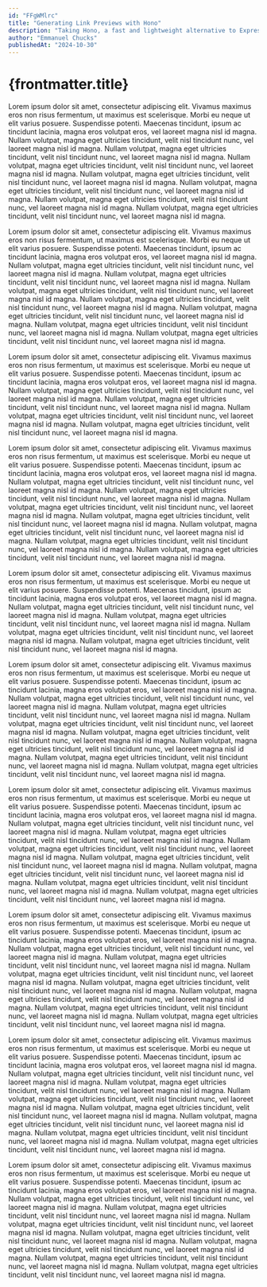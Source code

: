 ```yaml
---
id: "FFgWMlrc"
title: "Generating Link Previews with Hono"
description: "Taking Hono, a fast and lightweight alternative to Express.js, for a test drive by building a REST API and web UI for retrieving metadata from URLs."
author: "Emmanuel Chucks"
publishedAt: "2024-10-30"
---
```



# {frontmatter.title}

<Browser title="Emmanuel Chucks">
<div class="m-4">

Lorem ipsum dolor sit amet, consectetur adipiscing elit. Vivamus maximus eros non risus fermentum, ut maximus est scelerisque. Morbi eu neque ut elit varius posuere. Suspendisse potenti. Maecenas tincidunt, ipsum ac tincidunt lacinia, magna eros volutpat eros, vel laoreet magna nisl id magna. Nullam volutpat, magna eget ultricies tincidunt, velit nisl tincidunt nunc, vel laoreet magna nisl id magna. Nullam volutpat, magna eget ultricies tincidunt, velit nisl tincidunt nunc, vel laoreet magna nisl id magna. Nullam volutpat, magna eget ultricies tincidunt, velit nisl tincidunt nunc, vel laoreet magna nisl id magna. Nullam volutpat, magna eget ultricies tincidunt, velit nisl tincidunt nunc, vel laoreet magna nisl id magna. Nullam volutpat, magna eget ultricies tincidunt, velit nisl tincidunt nunc, vel laoreet magna nisl id magna. Nullam volutpat, magna eget ultricies tincidunt, velit nisl tincidunt nunc, vel laoreet magna nisl id magna. Nullam volutpat, magna eget ultricies tincidunt, velit nisl tincidunt nunc, vel laoreet magna nisl id magna.

</div>
</Browser>

Lorem ipsum dolor sit amet, consectetur adipiscing elit. Vivamus maximus eros non risus fermentum, ut maximus est scelerisque. Morbi eu neque ut elit varius posuere. Suspendisse potenti. Maecenas tincidunt, ipsum ac tincidunt lacinia, magna eros volutpat eros, vel laoreet magna nisl id magna. Nullam volutpat, magna eget ultricies tincidunt, velit nisl tincidunt nunc, vel laoreet magna nisl id magna. Nullam volutpat, magna eget ultricies tincidunt, velit nisl tincidunt nunc, vel laoreet magna nisl id magna. Nullam volutpat, magna eget ultricies tincidunt, velit nisl tincidunt nunc, vel laoreet magna nisl id magna. Nullam volutpat, magna eget ultricies tincidunt, velit nisl tincidunt nunc, vel laoreet magna nisl id magna. Nullam volutpat, magna eget ultricies tincidunt, velit nisl tincidunt nunc, vel laoreet magna nisl id magna. Nullam volutpat, magna eget ultricies tincidunt, velit nisl tincidunt nunc, vel laoreet magna nisl id magna. Nullam volutpat, magna eget ultricies tincidunt, velit nisl tincidunt nunc, vel laoreet magna nisl id magna.

<Browser title="Emmanuel Chucks">
<div class="m-4">

Lorem ipsum dolor sit amet, consectetur adipiscing elit. Vivamus maximus eros non risus fermentum, ut maximus est scelerisque. Morbi eu neque ut elit varius posuere. Suspendisse potenti. Maecenas tincidunt, ipsum ac tincidunt lacinia, magna eros volutpat eros, vel laoreet magna nisl id magna. Nullam volutpat, magna eget ultricies tincidunt, velit nisl tincidunt nunc, vel laoreet magna nisl id magna. Nullam volutpat, magna eget ultricies tincidunt, velit nisl tincidunt nunc, vel laoreet magna nisl id magna. Nullam volutpat, magna eget ultricies tincidunt, velit nisl tincidunt nunc, vel laoreet magna nisl id magna. Nullam volutpat, magna eget ultricies tincidunt, velit nisl tincidunt nunc, vel laoreet magna nisl id magna.

</div>
</Browser>

Lorem ipsum dolor sit amet, consectetur adipiscing elit. Vivamus maximus eros non risus fermentum, ut maximus est scelerisque. Morbi eu neque ut elit varius posuere. Suspendisse potenti. Maecenas tincidunt, ipsum ac tincidunt lacinia, magna eros volutpat eros, vel laoreet magna nisl id magna. Nullam volutpat, magna eget ultricies tincidunt, velit nisl tincidunt nunc, vel laoreet magna nisl id magna. Nullam volutpat, magna eget ultricies tincidunt, velit nisl tincidunt nunc, vel laoreet magna nisl id magna. Nullam volutpat, magna eget ultricies tincidunt, velit nisl tincidunt nunc, vel laoreet magna nisl id magna. Nullam volutpat, magna eget ultricies tincidunt, velit nisl tincidunt nunc, vel laoreet magna nisl id magna. Nullam volutpat, magna eget ultricies tincidunt, velit nisl tincidunt nunc, vel laoreet magna nisl id magna. Nullam volutpat, magna eget ultricies tincidunt, velit nisl tincidunt nunc, vel laoreet magna nisl id magna. Nullam volutpat, magna eget ultricies tincidunt, velit nisl tincidunt nunc, vel laoreet magna nisl id magna.

<Browser title="Emmanuel Chucks">
<div class="m-4">

Lorem ipsum dolor sit amet, consectetur adipiscing elit. Vivamus maximus eros non risus fermentum, ut maximus est scelerisque. Morbi eu neque ut elit varius posuere. Suspendisse potenti. Maecenas tincidunt, ipsum ac tincidunt lacinia, magna eros volutpat eros, vel laoreet magna nisl id magna. Nullam volutpat, magna eget ultricies tincidunt, velit nisl tincidunt nunc, vel laoreet magna nisl id magna. Nullam volutpat, magna eget ultricies tincidunt, velit nisl tincidunt nunc, vel laoreet magna nisl id magna. Nullam volutpat, magna eget ultricies tincidunt, velit nisl tincidunt nunc, vel laoreet magna nisl id magna. Nullam volutpat, magna eget ultricies tincidunt, velit nisl tincidunt nunc, vel laoreet magna nisl id magna.

</div>
</Browser>

Lorem ipsum dolor sit amet, consectetur adipiscing elit. Vivamus maximus eros non risus fermentum, ut maximus est scelerisque. Morbi eu neque ut elit varius posuere. Suspendisse potenti. Maecenas tincidunt, ipsum ac tincidunt lacinia, magna eros volutpat eros, vel laoreet magna nisl id magna. Nullam volutpat, magna eget ultricies tincidunt, velit nisl tincidunt nunc, vel laoreet magna nisl id magna. Nullam volutpat, magna eget ultricies tincidunt, velit nisl tincidunt nunc, vel laoreet magna nisl id magna. Nullam volutpat, magna eget ultricies tincidunt, velit nisl tincidunt nunc, vel laoreet magna nisl id magna. Nullam volutpat, magna eget ultricies tincidunt, velit nisl tincidunt nunc, vel laoreet magna nisl id magna. Nullam volutpat, magna eget ultricies tincidunt, velit nisl tincidunt nunc, vel laoreet magna nisl id magna. Nullam volutpat, magna eget ultricies tincidunt, velit nisl tincidunt nunc, vel laoreet magna nisl id magna. Nullam volutpat, magna eget ultricies tincidunt, velit nisl tincidunt nunc, vel laoreet magna nisl id magna.

Lorem ipsum dolor sit amet, consectetur adipiscing elit. Vivamus maximus eros non risus fermentum, ut maximus est scelerisque. Morbi eu neque ut elit varius posuere. Suspendisse potenti. Maecenas tincidunt, ipsum ac tincidunt lacinia, magna eros volutpat eros, vel laoreet magna nisl id magna. Nullam volutpat, magna eget ultricies tincidunt, velit nisl tincidunt nunc, vel laoreet magna nisl id magna. Nullam volutpat, magna eget ultricies tincidunt, velit nisl tincidunt nunc, vel laoreet magna nisl id magna. Nullam volutpat, magna eget ultricies tincidunt, velit nisl tincidunt nunc, vel laoreet magna nisl id magna. Nullam volutpat, magna eget ultricies tincidunt, velit nisl tincidunt nunc, vel laoreet magna nisl id magna. Nullam volutpat, magna eget ultricies tincidunt, velit nisl tincidunt nunc, vel laoreet magna nisl id magna. Nullam volutpat, magna eget ultricies tincidunt, velit nisl tincidunt nunc, vel laoreet magna nisl id magna. Nullam volutpat, magna eget ultricies tincidunt, velit nisl tincidunt nunc, vel laoreet magna nisl id magna.

Lorem ipsum dolor sit amet, consectetur adipiscing elit. Vivamus maximus eros non risus fermentum, ut maximus est scelerisque. Morbi eu neque ut elit varius posuere. Suspendisse potenti. Maecenas tincidunt, ipsum ac tincidunt lacinia, magna eros volutpat eros, vel laoreet magna nisl id magna. Nullam volutpat, magna eget ultricies tincidunt, velit nisl tincidunt nunc, vel laoreet magna nisl id magna. Nullam volutpat, magna eget ultricies tincidunt, velit nisl tincidunt nunc, vel laoreet magna nisl id magna. Nullam volutpat, magna eget ultricies tincidunt, velit nisl tincidunt nunc, vel laoreet magna nisl id magna. Nullam volutpat, magna eget ultricies tincidunt, velit nisl tincidunt nunc, vel laoreet magna nisl id magna. Nullam volutpat, magna eget ultricies tincidunt, velit nisl tincidunt nunc, vel laoreet magna nisl id magna. Nullam volutpat, magna eget ultricies tincidunt, velit nisl tincidunt nunc, vel laoreet magna nisl id magna. Nullam volutpat, magna eget ultricies tincidunt, velit nisl tincidunt nunc, vel laoreet magna nisl id magna.

Lorem ipsum dolor sit amet, consectetur adipiscing elit. Vivamus maximus eros non risus fermentum, ut maximus est scelerisque. Morbi eu neque ut elit varius posuere. Suspendisse potenti. Maecenas tincidunt, ipsum ac tincidunt lacinia, magna eros volutpat eros, vel laoreet magna nisl id magna. Nullam volutpat, magna eget ultricies tincidunt, velit nisl tincidunt nunc, vel laoreet magna nisl id magna. Nullam volutpat, magna eget ultricies tincidunt, velit nisl tincidunt nunc, vel laoreet magna nisl id magna. Nullam volutpat, magna eget ultricies tincidunt, velit nisl tincidunt nunc, vel laoreet magna nisl id magna. Nullam volutpat, magna eget ultricies tincidunt, velit nisl tincidunt nunc, vel laoreet magna nisl id magna. Nullam volutpat, magna eget ultricies tincidunt, velit nisl tincidunt nunc, vel laoreet magna nisl id magna. Nullam volutpat, magna eget ultricies tincidunt, velit nisl tincidunt nunc, vel laoreet magna nisl id magna. Nullam volutpat, magna eget ultricies tincidunt, velit nisl tincidunt nunc, vel laoreet magna nisl id magna.

Lorem ipsum dolor sit amet, consectetur adipiscing elit. Vivamus maximus eros non risus fermentum, ut maximus est scelerisque. Morbi eu neque ut elit varius posuere. Suspendisse potenti. Maecenas tincidunt, ipsum ac tincidunt lacinia, magna eros volutpat eros, vel laoreet magna nisl id magna. Nullam volutpat, magna eget ultricies tincidunt, velit nisl tincidunt nunc, vel laoreet magna nisl id magna. Nullam volutpat, magna eget ultricies tincidunt, velit nisl tincidunt nunc, vel laoreet magna nisl id magna. Nullam volutpat, magna eget ultricies tincidunt, velit nisl tincidunt nunc, vel laoreet magna nisl id magna. Nullam volutpat, magna eget ultricies tincidunt, velit nisl tincidunt nunc, vel laoreet magna nisl id magna. Nullam volutpat, magna eget ultricies tincidunt, velit nisl tincidunt nunc, vel laoreet magna nisl id magna. Nullam volutpat, magna eget ultricies tincidunt, velit nisl tincidunt nunc, vel laoreet magna nisl id magna. Nullam volutpat, magna eget ultricies tincidunt, velit nisl tincidunt nunc, vel laoreet magna nisl id magna.
